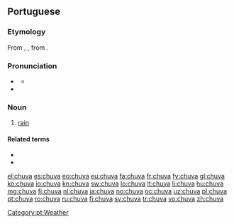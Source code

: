 {{also|chůva}}
==Portuguese==

===Etymology===
From {{etyl|roa-ptg|pt}} {{term|chovia|lang=roa-ptg}}, {{term|chuvia|lang=roa-ptg}}, from {{etyl|la|pt}} {{term|pluvia|lang=la}}.

===Pronunciation===
* {{a|PT}} {{IPA|/'ʃu.vɐ/|lang=pt}}
** {{audio|Pt chuva.ogg|Audio}}
* {{hyphenation|chu|va}}

===Noun===
{{pt-noun|f}}

# [[rain]]

====Related terms====
* {{l|pt|chover}}
* {{l|pt|chuvoso}}

[[Category:pt:Weather]]

[[el:chuva]]
[[es:chuva]]
[[eo:chuva]]
[[eu:chuva]]
[[fa:chuva]]
[[fr:chuva]]
[[fy:chuva]]
[[gl:chuva]]
[[ko:chuva]]
[[io:chuva]]
[[kn:chuva]]
[[sw:chuva]]
[[lo:chuva]]
[[lt:chuva]]
[[li:chuva]]
[[hu:chuva]]
[[mg:chuva]]
[[fj:chuva]]
[[nl:chuva]]
[[ja:chuva]]
[[no:chuva]]
[[oc:chuva]]
[[uz:chuva]]
[[pl:chuva]]
[[pt:chuva]]
[[ro:chuva]]
[[ru:chuva]]
[[fi:chuva]]
[[sv:chuva]]
[[tr:chuva]]
[[vo:chuva]]
[[zh:chuva]]